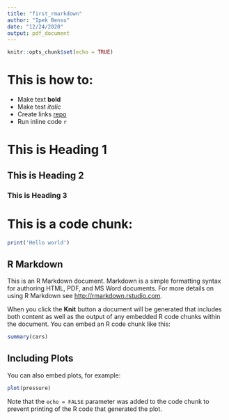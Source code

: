```yaml
---
title: "first_rmarkdown"
author: "Ipek Bensu"
date: "12/24/2020"
output: pdf_document
---
```


```r
knitr::opts_chunk$set(echo = TRUE)
```

# This is how to:  

- Make text **bold**  
- Make test *italic*  
- Create links [repo](https://github.com/ipekbensu/r_notes)  
- Run inline code `r `  


# This is Heading 1  
## This is Heading 2  
### This is Heading 3  

# This is a code chunk:  

```r
print('Hello world')
```

## R Markdown

This is an R Markdown document. Markdown is a simple formatting syntax for authoring HTML, PDF, and MS Word documents. For more details on using R Markdown see <http://rmarkdown.rstudio.com>.

When you click the **Knit** button a document will be generated that includes both content as well as the output of any embedded R code chunks within the document. You can embed an R code chunk like this:

```r
summary(cars)
```

## Including Plots

You can also embed plots, for example:

```r
plot(pressure)
```

Note that the `echo = FALSE` parameter was added to the code chunk to prevent printing of the R code that generated the plot.
